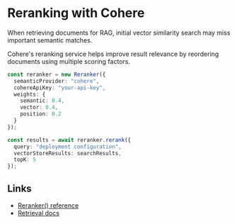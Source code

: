 # Reranking with Cohere

When retrieving documents for RAG, initial vector similarity search may miss important semantic matches. 

Cohere's reranking service helps improve result relevance by reordering documents using multiple scoring factors.

```typescript 
const reranker = new Reranker({
  semanticProvider: "cohere",
  cohereApiKey: "your-api-key",
  weights: {
    semantic: 0.4,
    vector: 0.4,
    position: 0.2
  }
});

const results = await reranker.rerank({
  query: "deployment configuration",
  vectorStoreResults: searchResults,
  topK: 5
});
```

## Links

- [Reranker() reference](../reference/rag/reranker.mdx)
- [Retrieval docs](../docs/rag/retrieval.mdx)

